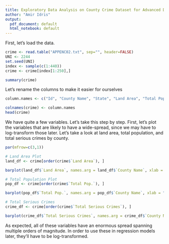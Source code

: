 ```yaml
---
title: Exploratory Data Analysis on County Crime Dataset for Advanced Data Analysis
author: "Amir Idris"
output:
  pdf_document: default
  html_notebook: default
---
```


First, let's load the data.

```r
crime <- read.table("APPENC02.txt", sep="", header=FALSE)
UNI <- 2244
set.seed(UNI)
index <- sample(c(1:440))
crime <- crime[index[1:250],]

summary(crime)
```

Let's rename the columns to make it easier for ourselves
```r

column.names <- c("Id", "County Name", "State", "Land Area", "Total Pop.", "Percent of Pop. Age 18-34", "Percent of Pop. Age >= 65", "Num of Active Physicians", "Num of Hospital Beds", "Total Serious Crimes", "Percent High School Graduates", "Percent Bachelor's Degree", "Percent Below Poverty Level", "Percent Unemployment", "Per Capita Income", "Total personal income", "Geographic Region")

colnames(crime) <- column.names
head(crime)
```

We have quite a few variables. Let's take this step by step. First, let's plot the variables that are likely to have a wide-spread, since we may have to log-transform those later. Let's take a look at land area, total population, and total serious crimes by county.

```r
par(mfrow=c(3,1))

# Land Area Plot
land_df <- crime[order(crime$`Land Area`), ]

barplot(land_df$`Land Area`, names.arg = land_df$`County Name`, xlab = "County", ylab = "Land Area in Sq. Miles", main = "Land Area for each County")

# Total Population Plot
pop_df <- crime[order(crime$`Total Pop.`), ]

barplot(pop_df$`Total Pop.`, names.arg = pop_df$`County Name`, xlab = "County", ylab = "Total Population", main = "Total 1990 Population for each County")

# Total Serious Crimes
crime_df <- crime[order(crime$`Total Serious Crimes`), ]

barplot(crime_df$`Total Serious Crimes`, names.arg = crime_df$`County Name`, xlab = "County", ylab = "Total Serious Crimes", main = "Total 1990 Serious Crimes for each County")
```

As expected, all of these variables have an enormous spread spanning multiple orders of magnitude. In order to use these in regression models later, they'll have to be log-transformed.











